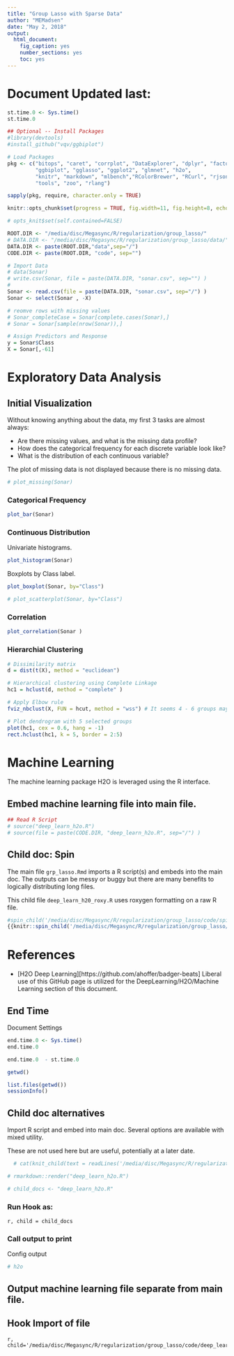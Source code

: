 ```yaml
---
title: "Group Lasso with Sparse Data"
author: "MEMadsen"
date: "May 2, 2018"
output: 
  html_document: 
    fig_caption: yes
    number_sections: yes
    toc: yes
---
```



# Document Updated last:

```r
st.time.0 <- Sys.time()
st.time.0 
```



```r

## Optional -- Install Packages
#library(devtools)
#install_github("vqv/ggbiplot")

# Load Packages
pkg <- c("bitops", "caret", "corrplot", "DataExplorer", "dplyr", "factoextra", 
         "ggbiplot", "gglasso", "ggplot2", "glmnet", "h2o",
         "knitr", "markdown", "mlbench","RColorBrewer", "RCurl", "rjson", "rmarkdown",
         "tools", "zoo", "rlang")

sapply(pkg, require, character.only = TRUE)

knitr::opts_chunk$set(progress = TRUE, fig.width=11, fig.height=8, echo = FALSE, message = FALSE, warning = FALSE, fig.align = "center", cache = TRUE, cache.lazy = TRUE, tidy=TRUE, tidy.opts=list(blank=TRUE, width.cutoff=65) )

# opts_knit$set(self.contained=FALSE)

```

```r
ROOT.DIR <- "/media/disc/Megasync/R/regularization/group_lasso/"
# DATA.DIR <- "/media/disc/Megasync/R/regularization/group_lasso/data/" 
DATA.DIR <- paste(ROOT.DIR,"data",sep="/")
CODE.DIR <- paste(ROOT.DIR, "code", sep="")
```

```r
# Import Data
# data(Sonar)
# write.csv(Sonar, file = paste(DATA.DIR, "sonar.csv", sep="") )
#
Sonar <- read.csv(file = paste(DATA.DIR, "sonar.csv", sep="/") )
Sonar <- select(Sonar , -X)

# reomve rows with missing values
# Sonar_completeCase = Sonar[complete.cases(Sonar),]
# Sonar = Sonar[sample(nrow(Sonar)),]

# Assign Predictors and Response
y = Sonar$Class
X = Sonar[,-61]
```

# Exploratory Data Analysis

## Initial Visualization

Without knowing anything about the data, my first 3 tasks are almost always:

* Are there missing values, and what is the missing data profile?   
* How does the categorical frequency for each discrete variable look like?  
* What is the distribution of each continuous variable?


The plot of missing data is not displayed because there is no missing data.  

```r
# plot_missing(Sonar)
```

### Categorical Frequency



```r
plot_bar(Sonar)
```

### Continuous Distribution

Univariate histograms.

```r
plot_histogram(Sonar)
```

Boxplots by Class label.

```r
plot_boxplot(Sonar, by="Class")

# plot_scatterplot(Sonar, by="Class")
```


### Correlation 

```r

plot_correlation(Sonar )

```


### Hierarchial Clustering

```r
# Dissimilarity matrix
d = dist(t(X), method = "euclidean")

# Hierarchical clustering using Complete Linkage
hc1 = hclust(d, method = "complete" )

# Apply Elbow rule
fviz_nbclust(X, FUN = hcut, method = "wss") # It seems 4 - 6 groups may be appropriate

# Plot dendrogram with 5 selected groups
plot(hc1, cex = 0.6, hang = -1)
rect.hclust(hc1, k = 5, border = 2:5)
```


# Machine Learning

The machine learning package H2O is leveraged using the R interface. 

## Embed machine learning file into main file. 

```r
## Read R Script
# source("deep_learn_h2o.R")
# source(file = paste(CODE.DIR, "deep_learn_h2o.R", sep="/") )
```



## Child doc: Spin

The main file `grp_lasso.Rmd` imports a R script(s) and embeds into the main doc. The outputs can be messy or buggy but there are many benefits to logically distributing long files.

This child file `deep_learn_h20_roxy.R` uses roxygen formatting on a raw R file.

```r
#spin_child('/media/disc/Megasync/R/regularization/group_lasso/code/spinner_test.R')
{{knitr::spin_child('/media/disc/Megasync/R/regularization/group_lasso/code/deep_learn_h20_roxy.R')}}
```



# References 


* [H2O Deep Learning][https://github.com/ahoffer/badger-beats] Liberal use of this GitHub page is utilized for the DeepLearning/H2O/Machine Learning section of this document.


## End Time 

Document Settings 

```r
end.time.0 <- Sys.time()
end.time.0 

end.time.0  - st.time.0 

getwd()

list.files(getwd())
sessionInfo()

```


## Child doc  alternatives

Import R script and embed into main doc. Several options are available with mixed utility.

These are not used here but are useful, potentially at a later date.

```r
  # cat(knit_child(text = readLines('/media/disc/Megasync/R/regularization/group_lasso/code/deep_learn._h2o.R', quiet = TRUE)) 
```


```r
# rmarkdown::render("deep_learn_h2o.R")

```

```r
# child_docs <- "deep_learn_h2o.R"
```

### Run Hook as:
```
r, child = child_docs
```

### Call output to print

Config output

```r
# h2o
```


## Output machine learning file separate from main file. 

## Hook Import of file

```
r, child='/media/disc/Megasync/R/regularization/group_lasso/code/deep_learn_h2o.R'
```
